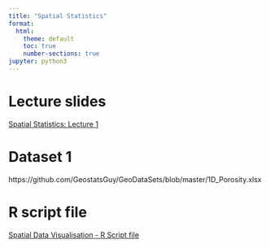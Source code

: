 ```yaml
---
title: "Spatial Statistics"
format:
  html:
    theme: default
    toc: true
    number-sections: true
jupyter: python3
---
```


# Lecture slides

[Spatial Statistics: Lecture 1](spatial_analysis.pdf)

# Dataset 1

https://github.com/GeostatsGuy/GeoDataSets/blob/master/1D_Porosity.xlsx


# R script file

[Spatial Data Visualisation - R Script file](spatial_data_analysis.R)